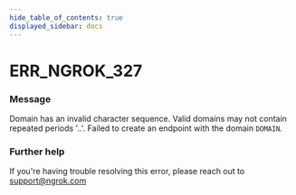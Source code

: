 ```yaml
---
hide_table_of_contents: true
displayed_sidebar: docs
---
```



# ERR_NGROK_327

### Message

Domain has an invalid character sequence. Valid domains may not contain repeated periods '..'. Failed to create an endpoint with the domain `DOMAIN`.

<ErrorDetails error="err_ngrok_327" />

### Further help

If you're having trouble resolving this error, please reach out to [support@ngrok.com](mailto:support@ngrok.com?subject=Help%20with%20ERR_NGROK_327)
